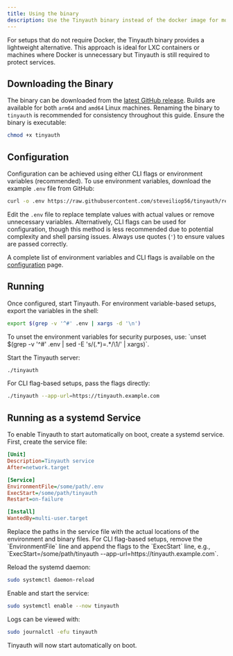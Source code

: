 ```yaml
---
title: Using the binary
description: Use the Tinyauth binary instead of the docker image for more advanced setups.
---
```


For setups that do not require Docker, the Tinyauth binary provides a lightweight alternative. This approach is ideal for LXC containers or machines where Docker is unnecessary but Tinyauth is still required to protect services.

## Downloading the Binary

The binary can be downloaded from the [latest GitHub release](https://github.com/steveiliop56/tinyauth/releases/latest). Builds are available for both `arm64` and `amd64` Linux machines. Renaming the binary to `tinyauth` is recommended for consistency throughout this guide. Ensure the binary is executable:

```sh
chmod +x tinyauth
```

## Configuration

Configuration can be achieved using either CLI flags or environment variables (recommended). To use environment variables, download the example `.env` file from GitHub:

```sh
curl -o .env https://raw.githubusercontent.com/steveiliop56/tinyauth/refs/heads/main/.env.example
```

Edit the `.env` file to replace template values with actual values or remove unnecessary variables. Alternatively, CLI flags can be used for configuration, though this method is less recommended due to potential complexity and shell parsing issues. Always use quotes (`'`) to ensure values are passed correctly.

A complete list of environment variables and CLI flags is available on the [configuration](/docs/reference/configuration) page.

## Running

Once configured, start Tinyauth. For environment variable-based setups, export the variables in the shell:

```sh
export $(grep -v '^#' .env | xargs -d '\n')
```

<Callout type="tip">
  To unset the environment variables for security purposes, use: `unset $(grep
  -v '^#' .env | sed -E 's/(.*)=.*/\1/' | xargs)`.
</Callout>

Start the Tinyauth server:

```sh
./tinyauth
```

For CLI flag-based setups, pass the flags directly:

```sh
./tinyauth --app-url=https://tinyauth.example.com
```

## Running as a systemd Service

To enable Tinyauth to start automatically on boot, create a systemd service. First, create the service file:

```ini title="/etc/systemd/system/tinyauth.service"
[Unit]
Description=Tinyauth service
After=network.target

[Service]
EnvironmentFile=/some/path/.env
ExecStart=/some/path/tinyauth
Restart=on-failure

[Install]
WantedBy=multi-user.target
```

<Callout type="info">
  Replace the paths in the service file with the actual locations of the
  environment and binary files.
</Callout>

<Callout type="tip">
  For CLI flag-based setups, remove the `EnvironmentFile` line and append the
  flags to the `ExecStart` line, e.g., `ExecStart=/some/path/tinyauth
  --app-url=https://tinyauth.example.com`.
</Callout>

Reload the systemd daemon:

```sh
sudo systemctl daemon-reload
```

Enable and start the service:

```sh
sudo systemctl enable --now tinyauth
```

Logs can be viewed with:

```sh
sudo journalctl -efu tinyauth
```

Tinyauth will now start automatically on boot.
